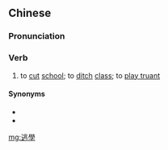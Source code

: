 {{also|逃学}}
==Chinese==
{{zh-forms|s=逃学}}

===Pronunciation===
{{zh-pron
|m=táoxué
|c=tou4 hok6
|mn=qz,xm,zz:tô-ha̍k
|cat=v
}}

===Verb===
{{zh-verb}}

# to [[cut]] [[school]]; to [[ditch]] [[class]]; to [[play truant]]

====Synonyms====
* {{zh-l|曠課}}
* {{zh-l|逃課}}

[[mg:逃學]]